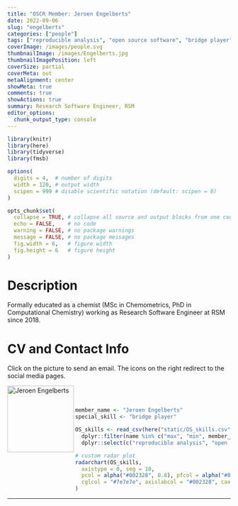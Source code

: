 ```yaml
---
title: "OSCR Member: Jeroen Engelberts"
date: 2022-09-06
slug: "engelberts"
categories: ["people"]
tags: ["reproducible analysis", "open source software", "bridge player", "school-rsm"] # top 3 categories + unique + school
coverImage: /images/people.svg
thumbnailImage: /images/Engelberts.jpg
thumbnailImagePosition: left
coverSize: partial
coverMeta: out
metaAlignment: center
showMeta: true
comments: true
showActions: true
summary: Research Software Engineer, RSM
editor_options: 
  chunk_output_type: console
---
```


```r

library(knitr)
library(here)
library(tidyverse)
library(fmsb)

options(
  digits = 4,  # number of digits
  width = 120, # output width
  scipen = 999 # disable scientific notation (default: scipen = 0)
)

opts_chunk$set(
  collapse = TRUE, # collapse all source and output blocks from one code chunk into a single block
  echo = FALSE,    # no code
  warning = FALSE, # no package warnings
  message = FALSE, # no package messages
  fig.width = 6,   # figure width
  fig.height = 6   # figure height
)

```

# Description

Formally educated as a chemist (MSc in Chemometrics, PhD in Computational Chemistry) working as Research Software Engineer at RSM since 2018.
 
# CV and Contact Info

Click on the picture to send an email. The icons on the right redirect to the social media pages.

<!-- EMAIL -->
<p>
  <a href="mailto:engelberts@rsm.nl">
  <img border="0" alt="Jeroen Engelberts" src="/images/Engelberts.jpg" width="150" height="150" align="left">
  </a>
</p>

<!-- LINKEDIN -->
<p align="center">
  <a href="https://www.linkedin.com/in/jeroen-engelberts-9470464/" class="fa fa-linkedin fa-2x" style="color:#000000;">
  </a>
</p>

<!-- GITHUB -->
<p align="center">
  <a href="https://github.com/jjengelberts" class="fa fa-github fa-2x" style="color:#000000;">
  </a>
</p>

<BR><BR>

<!-- # Expertise -->

```r

member_name <- "Jeroen Engelberts"
special_skill <- "bridge player"

OS_skills <- read_csv(here("static/OS_skills.csv")) %>%
  dplyr::filter(name %in% c("max", "min", member_name)) %>%
  dplyr::select(c("reproducible analysis", "open source software", all_of(special_skill), "data management", "open access", "data sharing", "preregistration"))

# custom radar plot
radarchart(OS_skills,
  axistype = 0, seg = 10,
  pcol = alpha("#002328", 0.8), pfcol = alpha("#00B969", 0.6), plwd = 4, centerzero = TRUE, # polygon
  cglcol = "#7e7e7e", axislabcol = "#002328", caxislabels = seq(0, 10, 2), cglwd = 0.8 # grid
)

```

***


